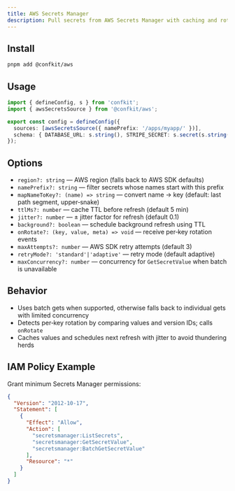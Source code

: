 ```yaml
---
title: AWS Secrets Manager
description: Pull secrets from AWS Secrets Manager with caching and rotation callbacks.
---
```


## Install

```bash
pnpm add @confkit/aws
```

## Usage

```ts title="conf/config.ts"
import { defineConfig, s } from 'confkit';
import { awsSecretsSource } from '@confkit/aws';

export const config = defineConfig({
  sources: [awsSecretsSource({ namePrefix: '/apps/myapp/' })],
  schema: { DATABASE_URL: s.string(), STRIPE_SECRET: s.secret(s.string()) },
});
```

## Options

- `region?: string` — AWS region (falls back to AWS SDK defaults)
- `namePrefix?: string` — filter secrets whose names start with this prefix
- `mapNameToKey?: (name) => string` — convert name → key (default: last path segment, upper‑snake)
- `ttlMs?: number` — cache TTL before refresh (default 5 min)
- `jitter?: number` — ± jitter factor for refresh (default 0.1)
- `background?: boolean` — schedule background refresh using TTL
- `onRotate?: (key, value, meta) => void` — receive per‑key rotation events
- `maxAttempts?: number` — AWS SDK retry attempts (default 3)
- `retryMode?: 'standard'|'adaptive'` — retry mode (default adaptive)
- `maxConcurrency?: number` — concurrency for `GetSecretValue` when batch is unavailable

## Behavior

- Uses batch gets when supported, otherwise falls back to individual gets with limited concurrency
- Detects per‑key rotation by comparing values and version IDs; calls `onRotate`
- Caches values and schedules next refresh with jitter to avoid thundering herds

## IAM Policy Example

Grant minimum Secrets Manager permissions:

```json title="AWS IAM policy"
{
  "Version": "2012-10-17",
  "Statement": [
    {
      "Effect": "Allow",
      "Action": [
        "secretsmanager:ListSecrets",
        "secretsmanager:GetSecretValue",
        "secretsmanager:BatchGetSecretValue"
      ],
      "Resource": "*"
    }
  ]
}
```
